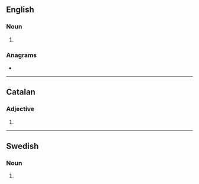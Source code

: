 {{also|Integrals}}
==English==

===Noun===
{{head|en|noun form}}

# {{plural of|integral|lang=en}}

===Anagrams===
* {{anagrams|en|a=aegilnrst|Lastinger|alterings|gnarliest|relatings|resalting|reslating|teraglins|triangles}}

----

==Catalan==

===Adjective===
{{head|ca|adjective form}}

# {{plural of|integral|lang=ca}}

----

==Swedish==

===Noun===
{{head|sv|noun form}}

# {{sv-noun-form-indef-gen|integral}}